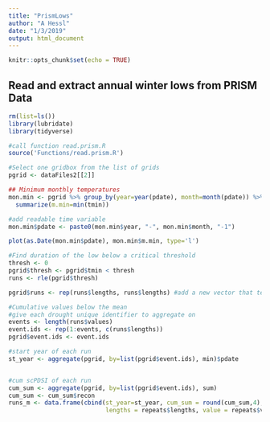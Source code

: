 ```yaml
---
title: "PrismLows"
author: "A Hessl"
date: "1/3/2019"
output: html_document
---
```


```r
knitr::opts_chunk$set(echo = TRUE)
```

## Read and extract annual winter lows from PRISM Data



```r
rm(list=ls())
library(lubridate)
library(tidyverse)
```

```r
#call function read.prism.R
source('Functions/read.prism.R')
```

```r
#Select one gridbox from the list of grids
pgrid <- dataFiles2[[2]]

## Minimum monthly temperatures
mon.min <- pgrid %>% group_by(year=year(pdate), month=month(pdate)) %>%
  summarize(m.min=min(tmin))

#add readable time variable
mon.min$pdate <- paste0(mon.min$year, "-", mon.min$month, "-1")
```

```r
plot(as.Date(mon.min$pdate), mon.min$m.min, type='l')
```

```r
#Find duration of the low below a critical threshold
thresh <- 0
pgrid$thresh <- pgrid$tmin < thresh
runs <- rle(pgrid$thresh)

pgrid$runs <- rep(runs$lengths, runs$lengths) #add a new vector that tells the lengths and positions of the runs

#Cumulative values below the mean
#give each drought unique identifier to aggregate on
events <- length(runs$values)
event.ids <- rep(1:events, c(runs$lengths))
pgrid$event.ids <- event.ids

#start year of each run
st_year <- aggregate(pgrid, by=list(pgrid$event.ids), min)$pdate


#cum scPDSI of each run
cum_sum <- aggregate(pgrid, by=list(pgrid$event.ids), sum) 
cum_sum <- cum_sum$recon
runs_m <- data.frame(cbind(st_year=st_year, cum_sum = round(cum_sum,4), 
                           lengths = repeats$lengths, value = repeats$values))



```